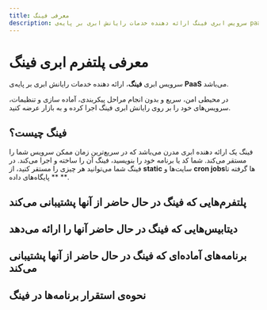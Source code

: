 ```yaml
---
title: معرفی فینگ
description: سرویس ابری فینگ ارائه دهنده خدمات رایانش ابری بر پایه‌ی paas می‌باشد
---
```



# معرفی پلتفرم ابری فینگ

سرویس ابری **فینگ**، ارائه دهنده خدمات رایانش ابری بر پایه‌ی **PaaS** می‌باشد. 

در محیطی امن، سریع و بدون انجام مراحل پیکربندی، آماده سازی و تنظیمات، سرویس‌های خود را بر روی رایانش ابری فینگ اجرا کرده و به بازار عرضه کنید.

## فینگ چیست؟

فینگ یک ارائه دهنده ابری مدرن می‌باشد که در سریع‌ترین زمان ممکن سرویس شما را مستقر می‌کند.
شما کد یا برنامه خود را بنویسید، فینگ آن را ساخته و اجرا می‌کند.
در فینگ شما می‌توانید هر چیزی را مستقر کنید، از **static** سایت‌ها و **cron jobs**‌ها گرفته تا ** پایگاه‌های داده **.

## پلتفرم‌هایی که فینگ در حال حاضر از آنها پشتیبانی می‌کند

<Catalog>
  <AppCatalog title="Node.js" href="/platform/node" icon="nodejs/nodejs-original.svg" />
  <AppCatalog title="Static" href="/platform/static" icon="html5/html5-original.svg" />
  <AppCatalog title="Golang" href="/platform/golang" icon="go/go-original.svg" />
  <AppCatalog title="Docker" href="/platform/docker" icon="docker/docker-original.svg" />
  <AppCatalog title="Python" href="/platform/python" icon="python/python-original.svg" />
  <AppCatalog title="Php" href="/platform/php" icon="php/php-original.svg" />
  <AppCatalog title="Dotnetcore" href="/platform/dotnetcore"  icon="dotnetcore/dotnetcore-original.svg" />
  <AppCatalog title="Rust" href="/platform/rust"  icon="rust/rust-plain.svg" />
</Catalog>

## دیتابیس‌هایی که فینگ در حال حاضر آنها را ارائه می‌دهد
<Catalog>
  <AppCatalog  title="MySQL" href="/database/mysql" icon="mysql/mysql-original.svg" />
  <AppCatalog  title="PostgreSQL" href="/database/postgresql" icon="postgresql/postgresql-original.svg" />
  <AppCatalog  title="MongoDB" href="/database/mongodb" icon="mongodb/mongodb-original.svg" />
</Catalog>

## برنامه‌های آماده‌ای که فینگ در حال حاضر از آنها پشتیبانی می‌کند

<Catalog>
  <AppCatalog  title="Gitea" href="/service/gitea" icon="gitea/gitea-original.svg" />
  <AppCatalog  title="Minio" href="/service/minio" icon="minio/minio-original.png" />
</Catalog>

## نحوه‌ی استقرار برنامه‌ها در فینگ

<Catalog>
  <AppCatalog title="Node.js" href="/quickstart/node" icon="nodejs/nodejs-original.svg" />
  <AppCatalog title="Static" href="/quickstart/static" icon="html5/html5-original.svg" />
  <AppCatalog title="React" href="/quickstart/react" icon="react/react-original.svg" />
  <AppCatalog title="Next.js" href="/quickstart/next" icon="nextjs/nextjs-original.svg" />
  <AppCatalog title="Nuxt.js" href="/quickstart/nuxt" icon="nuxtjs/nuxtjs-original.svg" />
  <AppCatalog title="Vue" href="/quickstart/vue" icon="vuejs/vuejs-original.svg" />
  <AppCatalog title="Gatsby" href="/quickstart/gatsby" icon="gatsby/gatsby-original.svg" />
  <AppCatalog title="Angular" href="/quickstart/angular" icon="angularjs/angularjs-original.svg" />
  <AppCatalog title="Nest" href="/quickstart/nest" icon="nestjs/nestjs-plain.svg" />
  <AppCatalog title="Vite" href="/quickstart/vite" icon="vite/vite-original.svg" />
  <AppCatalog title="Docusaurus" href="/quickstart/docusaurus-2"  icon="docusaurusjs/docusaurusjs-original.svg" />
  <AppCatalog title="Python" href="/quickstart/python" icon="python/python-original.svg" />
  <AppCatalog title="Flask" href="/quickstart/flask" icon="flask/flask-original.svg" />
  <AppCatalog title="Django" href="/quickstart/django" icon="django/django-plain.svg" />
  <AppCatalog title="Golang" href="/quickstart/golang" icon="go/go-original.svg" />
  <AppCatalog title="Docker" href="/quickstart/docker" icon="docker/docker-original.svg" />
  <AppCatalog title="Php" href="/quickstart/php" icon="php/php-original.svg" />
  <AppCatalog title="Laravel" href="/quickstart/laravel" icon="laravel/laravel-plain.svg" />
  <AppCatalog title="Dotnetcore" href="/quickstart/dotnetcore"  icon="dotnetcore/dotnetcore-original.svg" />
  <AppCatalog title="Rust" href="/quickstart/rust"  icon="rust/rust-plain.svg" />
</Catalog>
